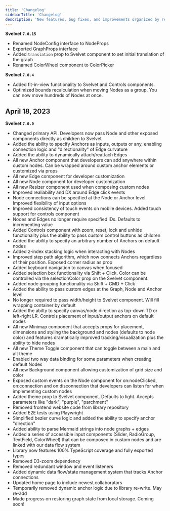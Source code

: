 ```yaml
---
title: 'Changelog'
sidebarTitle: 'Changelog'
description: 'New features, bug fixes, and improvements organized by release'
---
```


**Svelvet `7.0.15`**

- Renamed NodeConfig interface to NodeProps
- Exported GraphProps interface
- Added `translation` prop to Svelvet component to set initial translation of the graph
- Renamed ColorWheel component to ColorPicker

**Svelvet `7.0.4`**

- Added fit-in-view functionality to Svelvet and Controls components.
- Optimized bounds recalculation when moving Nodes as a group. You can now move hundreds of Nodes at once.

## April 18, 2023

**Svelvet `7.0.0`**

- Changed primary API. Developers now pass Node and other exposed components directly as children to Svelvet
- Added the ability to specify Anchors as inputs, outputs or any, enabling connection logic and "directionality" of Edge curvature
- Added the ability to dynamically attach/reattach Edges
- All new Anchor component that developers can add anywhere within custom nodes. Can be wrapped around custom anchor elements or customized via props
- All new Edge component for developer customization
- All new Node component for developer customization
- All new Resizer component used when composing custom nodes
- Improved realiability and DX around Edge click events
- Node connections can be specified at the Node or Anchor level. Improved flexibility of input options
- Improved consistency of touch events on mobile devices. Added touch support for controls component
- Nodes and Edges no longer require specified IDs. Defaults to incrementing value
- Added Controls component with zoom, reset, lock and unhide functionality plus the ability to pass custom control buttons as children
- Added the ability to specify an arbitrary number of Anchors on default nodes
- Added z-index stacking logic when interacting with Nodes
- Improved step path algorithm, which now connects Anchors regardless of their position. Exposed corner radius as prop
- Added keyboard navigation to canvas when focused
- Added selection box functionality via Shift + Click. Color can be controlled via the selectionColor prop on the Svelvet component.
- Added node grouping functionality via Shift + CMD + Click
- Added the ability to pass custom edges at the Graph, Node and Anchor level
- No longer required to pass width/height to Svelvet component. Will fill wrapping container by default
- Added the abilty to specify canvas/node direction as top-down TD or left-right LR. Controls placement of input/output anchors on default nodes
- All new Minimap component that accepts props for placement, dimensions and styling the background and nodes (defaults to node color) and features dramatically improved tracking/visualization plus the ability to hide nodes
- All new Theme Toggle component that can toggle between a main and alt theme
- Enabled two way data binding for some parameters when creating default Nodes
- All new Background component allowing customization of grid size and color
- Exposed custom events on the Node component for on:nodeClicked, on:connection and on:disconnection that developers can listen for when implementing custom nodes
- Added theme prop to Svelvet component. Defaults to light. Accepts parameters like "dark", "purple", "parchment"
- Removed frontend website code from library repository
- Added E2E tests using Playwright
- Simplified bezier curve logic and added the ability to specify anchor "direction"
- Added ability to parse Mermaid strings into node graphs + edges
- Added a series of accessible input components (Slider, RadioGroup, TextField, ColorWheel) that can be composed in custom nodes and are linked with our data flow system
- Library now features 100% TypeScript coverage and fully exported types
- Removed D3-zoom dependency
- Removed redundant window and event listeners
- Added dynamic data flow/state management system that tracks Anchor connections
- Updated home page to include newest collaborators
- Temporarily removed dynamic anchor logic due to library re-write. May re-add
- Made progress on restoring graph state from local storage. Coming soon!
